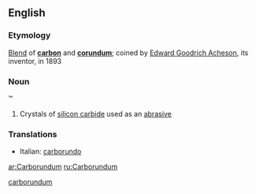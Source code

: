 ==English==

===Etymology===
[[Blend]] of '''[[carbon]]''' and '''[[corundum]]'''; coined by [[w:Edward Goodrich Acheson|Edward Goodrich Acheson]], its inventor, in 1893

===Noun===
{{wikipedia}}
{{en-proper noun|-}}&trade;

# Crystals of [[silicon carbide]] used as an [[abrasive]]

===Translations===
{{rfc-level|Translations at L3+ (AutoFormat would have corrected level of Translations)}}
{{top}}
* Italian: [[carborundo]]
{{mid}}
{{bottom}}

[[Category:Portmanteaus|carborundum]]

[[ar:Carborundum]]
[[ru:Carborundum]]